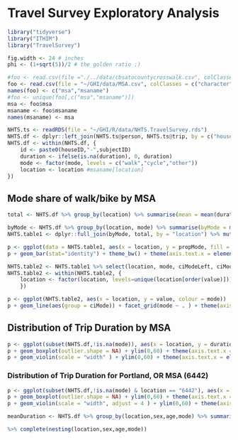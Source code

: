 # Travel Survey Exploratory Analysis

```r
library("tidyverse")
library("ITHIM")
library("TravelSurvey")
```

```r
fig.width <- 24 # inches
phi <- (1+sqrt(5))/2 # the golden ratio ;)
```

```r
#foo <- read.csv(file ="./../data/cbsatocountycrosswalk.csv", colClasses = "character")
foo <- read.csv(file = "~/GHI/data/MSA.csv", colClasses = c("character","character"))
names(foo) <- c("msa","msaname")
#foo <- unique(foo[,c("msa","msaname")])
msa <- foo$msa
msaname <- foo$msaname
names(msaname) <- msa

```

```r
NHTS.ts <- readRDS(file = "~/GHI/R/data/NHTS.TravelSurvey.rds")
NHTS.df <- dplyr::left_join(NHTS.ts@person, NHTS.ts@trip, by = c("houseID","subjectID"))
NHTS.df <- within(NHTS.df, {
    id <- paste0(houseID,"-",subjectID)
    duration <- ifelse(is.na(duration), 0, duration)
    mode <- factor(mode, levels = c("walk","cycle","other"))
    location <- location #msaname[location]
})
```

## Mode share of walk/bike by MSA

```r
total <- NHTS.df %>% group_by(location) %>% summarise(mean = mean(duration), total = sum(duration), sdTotal = sd(duration), nTotal = n())

byMode <- NHTS.df %>% group_by(location, mode) %>% summarise(byMode = mean(duration), sdMode = sd(duration), nMode=n() )
NHTS.table1 <- dplyr::full_join(byMode, total, by = "location") %>% mutate(propMode = byMode/total) %>% dplyr::filter(mode %in% c("walk","cycle")) %>% mutate(ciModeLeft = byMode - 1.96*sdMode/sqrt(nMode), ciModeRight = byMode + 1.96*sdMode/sqrt(nMode))

p <- ggplot(data = NHTS.table1, aes(x = location, y = propMode, fill = mode))
p + geom_bar(stat="identity") + theme_bw() + theme(axis.text.x = element_text(angle = 45, hjust = 1))

NHTS.table2 <- NHTS.table1 %>% select(location, mode, ciModeLeft, ciModeRight) %>% gather(ciMode, value, 3:4)
NHTS.table2 <- within(NHTS.table2, {
    location <- factor(location, levels=unique(location[order(value)]))
    })

p <- ggplot(NHTS.table2, aes(x = location, y = value, colour = mode))
p + geom_line(aes(group = ciMode)) + facet_grid(mode ~ . ) + theme(axis.text.x = element_text(angle = 45, hjust = 1))

```

## Distribution of Trip Duration by MSA

```r
p <- ggplot(subset(NHTS.df,!is.na(mode)), aes(x = location, y = duration, fill = location))
p + geom_boxplot(outlier.shape = NA) + ylim(0,60) + theme(axis.text.x = element_text(angle = 45, hjust = 1))
p + geom_violin(scale = "width" ) + ylim(0,60) + theme(axis.text.x = element_text(angle = 45, hjust = 1))
```

### Distribution of Trip Duration for Portland, OR MSA (6442)

```r
p <- ggplot(subset(NHTS.df,!is.na(mode) & location == "6442"), aes(x = mode, y = duration, fill = mode))
p + geom_boxplot(outlier.shape = NA) + ylim(0,60) + theme(axis.text.x = element_text(angle = 45, hjust = 1))
p + geom_violin(scale = "width", adjust = 4 ) + ylim(0,60) + theme(axis.text.x = element_text(angle = 45, hjust = 1))
```

```r
meanDuration <- NHTS.df %>% group_by(location,sex,age,mode) %>% summarise(meanDuration = mean(duration))

%>% complete(nesting(location,sex,age,mode))

```

